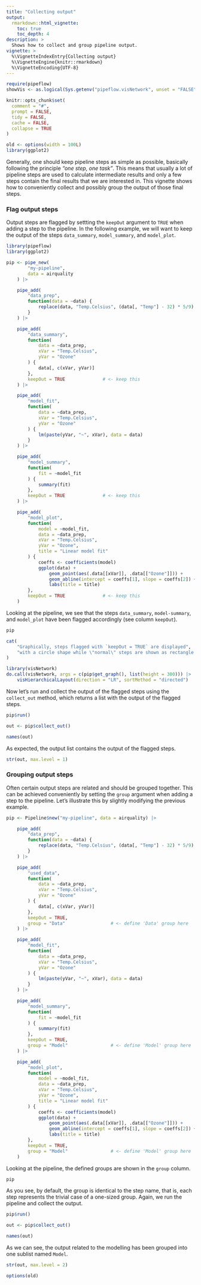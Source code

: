 ```yaml
---
title: "Collecting output"
output:
  rmarkdown::html_vignette:
    toc: true
    toc_depth: 4
description: >
  Shows how to collect and group pipeline output.
vignette: >
  %\VignetteIndexEntry{Collecting output}
  %\VignetteEngine{knitr::rmarkdown}
  %\VignetteEncoding{UTF-8}
---
```


```r
require(pipeflow)
showVis <- as.logical(Sys.getenv("pipeflow.visNetwork", unset = "FALSE"))

knitr::opts_chunk$set(
  comment = "#",
  prompt = FALSE,
  tidy = FALSE,
  cache = FALSE,
  collapse = TRUE
)

old <- options(width = 100L)
library(ggplot2)
```

Generally, one should keep pipeline steps as simple as possible, basically following the
principle *"one step, one task"*. This means that usually a lot of pipeline steps are
used to calculate intermediate results and only a few steps contain the final results
that we are interested in. This vignette shows how to conveniently collect and possibly
group the output of those final steps.

### Flag output steps

Output steps are flagged by settting the `keepOut` argument to `TRUE` when adding a step to the pipeline. In the following example, we will want to keep the output of the steps
`data_summary`, `model_summary`, and `model_plot`.

```r
library(pipeflow)
library(ggplot2)

pip <- pipe_new(
        "my-pipeline",
        data = airquality
    ) |>

    pipe_add(
        "data_prep",
        function(data = ~data) {
            replace(data, "Temp.Celsius", (data[, "Temp"] - 32) * 5/9)
        }
    ) |>

    pipe_add(
        "data_summary",
        function(
            data = ~data_prep,
            xVar = "Temp.Celsius",
            yVar = "Ozone"
        ) {
            data[, c(xVar, yVar)]
        },
        keepOut = TRUE              # <- keep this
    ) |>

    pipe_add(
        "model_fit",
        function(
            data = ~data_prep,
            xVar = "Temp.Celsius",
            yVar = "Ozone"
        ) {
            lm(paste(yVar, "~", xVar), data = data)
        }
    ) |>

    pipe_add(
        "model_summary",
        function(
            fit = ~model_fit
        ) {
            summary(fit)
        },
        keepOut = TRUE              # <- keep this
    ) |>

    pipe_add(
        "model_plot",
        function(
            model = ~model_fit,
            data = ~data_prep,
            xVar = "Temp.Celsius",
            yVar = "Ozone",
            title = "Linear model fit"
        ) {
            coeffs <- coefficients(model)
            ggplot(data) +
                geom_point(aes(.data[[xVar]], .data[["Ozone"]])) +
                geom_abline(intercept = coeffs[1], slope = coeffs[2]) +
                labs(title = title)
        },
        keepOut = TRUE              # <- keep this
    )
```

Looking at the pipeline, we see that the steps `data_summary`, `model-summary`, and
`model_plot` have been flagged accordingly (see column `keepOut`).

```r
pip
```

```r
cat(
    "Graphically, steps flagged with `keepOut = TRUE` are displayed",
    "with a circle shape while \"normal\" steps are shown as rectangle boxes."
)
```

```r
library(visNetwork)
do.call(visNetwork, args = c(pip$get_graph(), list(height = 300))) |>
    visHierarchicalLayout(direction = "LR", sortMethod = "directed")
```


Now let's run and collect the output of the flagged steps using the `collect_out` method, which returns a list with the output of the flagged steps.

```r
pip$run()

out <- pip$collect_out()

names(out)
```

As expected, the output list contains the output of the flagged steps.

```r
str(out, max.level = 1)
```

### Grouping output steps

Often certain output steps are related and should be grouped together. This can be
achieved conveniently by setting the `group` argument when adding a step to the
pipeline. Let's illustrate this by slightly modifying the previous example.

```r
pip <- Pipeline$new("my-pipeline", data = airquality) |>

    pipe_add(
        "data_prep",
        function(data = ~data) {
            replace(data, "Temp.Celsius", (data[, "Temp"] - 32) * 5/9)
        }
    ) |>

    pipe_add(
        "used_data",
        function(
            data = ~data_prep,
            xVar = "Temp.Celsius",
            yVar = "Ozone"
        ) {
            data[, c(xVar, yVar)]
        },
        keepOut = TRUE,
        group = "Data"                 # <- define 'Data' group here
    ) |>

    pipe_add(
        "model_fit",
        function(
            data = ~data_prep,
            xVar = "Temp.Celsius",
            yVar = "Ozone"
        ) {
            lm(paste(yVar, "~", xVar), data = data)
        }
    ) |>

    pipe_add(
        "model_summary",
        function(
            fit = ~model_fit
        ) {
            summary(fit)
        },
        keepOut = TRUE,
        group = "Model"                # <- define 'Model' group here
    ) |>

    pipe_add(
        "model_plot",
        function(
            model = ~model_fit,
            data = ~data_prep,
            xVar = "Temp.Celsius",
            yVar = "Ozone",
            title = "Linear model fit"
        ) {
            coeffs <- coefficients(model)
            ggplot(data) +
                geom_point(aes(.data[[xVar]], .data[["Ozone"]])) +
                geom_abline(intercept = coeffs[1], slope = coeffs[2]) +
                labs(title = title)
        },
        keepOut = TRUE,
        group = "Model"                # <- define 'Model' group here
    )
```


Looking at the pipeline, the defined groups are shown in the `group` column.

```r
pip
```

As you see, by default, the group is identical to the step name, that is, each step
represents the trivial case of a one-sized group. Again, we run the pipeline and
collect the output.

```r
pip$run()

out <- pip$collect_out()

names(out)
```

As we can see, the output related to the modelling has been grouped into one sublist
named `Model`.

```r
str(out, max.level = 2)
```


```r
options(old)
```
